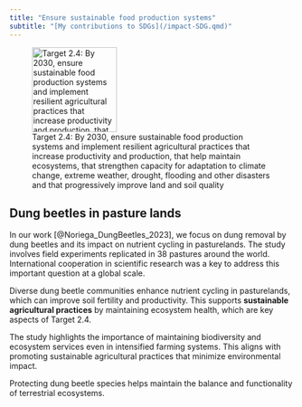 ```yaml
---
title: "Ensure sustainable food production systems"
subtitle: "[My contributions to SDGs](/impact-SDG.qmd)"
---
```


![Target 2.4: By 2030, ensure sustainable food production systems and implement resilient agricultural practices that increase productivity and production, that help maintain ecosystems, that strengthen capacity for adaptation to climate change, extreme weather, drought, flooding and other disasters and that progressively improve land and soil quality](../images/GOAL_2_TARGET_2.4.svg){width=150}

## Dung beetles in pasture lands

In our work [@Noriega_DungBeetles_2023], we focus on dung removal by dung beetles and its impact on nutrient cycling in pasturelands. The study involves field experiments replicated in 38 pastures around the world. International cooperation in scientific research was a key to address this important question at a global scale.

Diverse dung beetle communities enhance nutrient cycling in pasturelands, which can improve soil fertility and productivity. This supports **sustainable agricultural practices** by maintaining ecosystem health, which are key aspects of Target 2.4.

The study highlights the importance of maintaining biodiversity and ecosystem services even in intensified farming systems. This aligns with promoting sustainable agricultural practices that minimize environmental impact.

Protecting dung beetle species helps maintain the balance and functionality of terrestrial ecosystems.